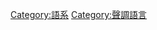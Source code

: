 {{Catnav|頁面分類|人类社会|通信|语言|語系}}
{{Catnav|頁面分類|人类社会|生活|语言|語系}}
{{Catnav|頁面分類|人类社会|文化|语言|語系}}
{{Catnav|頁面分類|人文學科|语言学|語系}}
{{Catnav|頁面分類|人文學科|人类学|语言学|語系}}

{{catmore}}

[[Category:語系|Category:語系]]
[[Category:聲調語言|Category:聲調語言]]